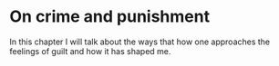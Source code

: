# On crime and punishment

In this chapter I will talk about the ways that how one approaches the feelings of guilt and how it has shaped me.